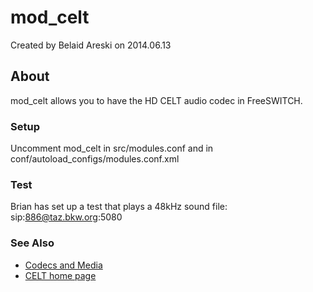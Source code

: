 
# mod_celt 

 Created by  Belaid Areski on 2014.06.13

## About

mod\_celt allows you to have the HD CELT audio codec in FreeSWITCH.

### Setup

Uncomment mod\_celt in src/modules.conf and in conf/autoload\_configs/modules.conf.xml

### Test

Brian has set up a test that plays a 48kHz sound file: sip:886@taz.bkw.org:5080

### See Also

* [Codecs and Media](../Codecs-and-Media/index.mdx#about)
* [CELT home page](http://www.celt-codec.org/)


